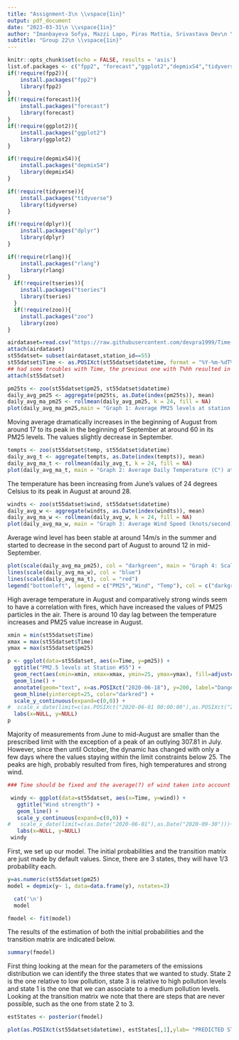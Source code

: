 ```yaml
---
title: "Assignment-3\n \\vspace{1in}"
output: pdf_document
date: "2023-03-31\n \\vspace{1in}"
author: "Imanbayeva Sofya, Mazzi Lapo, Piras Mattia, Srivastava Dev\n \\vspace{1in}"
subtitle: "Group 22\n \\vspace{1in}"
---
```


```r
knitr::opts_chunk$set(echo = FALSE, results = 'asis')
list.of.packages <- c("fpp2", "forecast","ggplot2","depmixS4","tidyverse","dplyr","rlang","tseries","zoo")
if(!require(fpp2)){
    install.packages("fpp2")
    library(fpp2)
}
if(!require(forecast)){
    install.packages("forecast")
    library(forecast)
}
if(!require(ggplot2)){
    install.packages("ggplot2")
    library(ggplot2)
}

if(!require(depmixS4)){
    install.packages("depmixS4")
    library(depmixS4)
}

if(!require(tidyverse)){
    install.packages("tidyverse")
    library(tidyverse)
}

if(!require(dplyr)){
    install.packages("dplyr")
    library(dplyr)
}

if(!require(rlang)){
    install.packages("rlang")
    library(rlang)
}
  if(!require(tseries)){
    install.packages("tseries")
    library(tseries)
  }
  if(!require(zoo)){
    install.packages("zoo")
    library(zoo)
}
```
\newpage


```r
airdataset=read.csv("https://raw.githubusercontent.com/devpra1999/Time-Series-20236/main/ts_epa_2020_west_sept_fill.csv",header = TRUE)
attach(airdataset)
st55datset= subset(airdataset,station_id==55)
st55datset$Time <- as.POSIXct(st55datset$datetime, format = "%Y-%m-%dT%H:%M:%SZ")
## had some troubles with Time, the previous one with T%hh resulted in NA values, had to get rid of hours, but maybe there's a better solution 
attach(st55datset)
```

```r
pm25ts <- zoo(st55datset$pm25, st55datset$datetime)
daily_avg_pm25 <- aggregate(pm25ts, as.Date(index(pm25ts)), mean)
daily_avg_ma_pm25 <- rollmean(daily_avg_pm25, k = 24, fill = NA)
plot(daily_avg_ma_pm25,main = "Graph 1: Average PM25 levels at station 55, 2020", xlab = "Time", ylab= "Average PM25 level per day")

```
Moving average dramatically increases in the beginning of August from around 17 to its peak in the beginning of September at around 60 in its PM25 levels. The values slightly decrease in September.

```r
tempts <- zoo(st55datset$temp, st55datset$datetime)
daily_avg_t <- aggregate(tempts, as.Date(index(tempts)), mean)
daily_avg_ma_t <- rollmean(daily_avg_t, k = 24, fill = NA)
plot(daily_avg_ma_t, main = "Graph 2: Average Daily Temperature (C°) at station 55, 2020", xlab = "Time", ylab= "Average Daily Temperature (C°)")
```
The temperature has been increasing from June's values of 24 degrees Celsius to its peak in August at around 28.

```r
windts <- zoo(st55datset$wind, st55datset$datetime)
daily_avg_w <- aggregate(windts, as.Date(index(windts)), mean)
daily_avg_ma_w <- rollmean(daily_avg_w, k = 24, fill = NA)
plot(daily_avg_ma_w, main = "Graph 3: Average Wind Speed (knots/second) at station 55, 2020", xlab = "Time", ylab= "Average Wind Speed (knots/second)"
```
Average wind level has been stable at around 14m/s in the summer and started to decrease in the second part of August to around 12 in mid-September.

```r
plot(scale(daily_avg_ma_pm25), col = "darkgreen", main = "Graph 4: Scaled development of PM25, temperature and wind, June-September 2020", cex.main=0.9,xlab = "Time", ylab= "Average Temperature level per day")
lines(scale(daily_avg_ma_w), col = "blue")
lines(scale(daily_avg_ma_t), col = "red")
legend("bottomleft", legend = c("PM25","Wind", "Temp"), col = c("darkgreen","blue","red"), lty = c(1,1,1), cex = 0.5)
```
High average temperature in August and comparatively strong winds seem to have a correlation with fires, which have increased the values of PM25 particles in the air. There is around 10 day lag between the temperature increases and PM25 value increase in August.

```r
xmin = min(st55datset$Time)
xmax = max(st55datset$Time)
ymax = max(st55datset$pm25)

p <- ggplot(data=st55datset, aes(x=Time, y=pm25)) +
  ggtitle("PM2.5 levels at Station #55") +
  geom_rect(aes(xmin=xmin, xmax=xmax, ymin=25, ymax=ymax), fill=adjustcolor("pink",alpha.f=0.9), alpha=.2) +
  geom_line() +
  annotate(geom="text", x=as.POSIXct("2020-06-18"), y=200, label="Dangerous PM2.5 level", color="darkred") +
  geom_hline(yintercept=25, color="darkred") + 
  scale_y_continuous(expand=c(0,0)) +
#  scale_x_date(limit=c(as.POSIXct("2020-06-01 00:00:00"),as.POSIXct("2020-09-30 23:00:00")))+
  labs(x=NULL, y=NULL)
p
```
Majority of measurements from June to mid-August are smaller than the prescribed limit with the exception of a peak of an outlying 307.81 in July. However, since then until October, the dynamic has changed with only a few days where the values staying within the limit constraints below 25. The peaks are high, probably resulted from fires, high temperatures and strong wind.

```r
### Time should be fixed and the average(?) of wind taken into account

 windy <- ggplot(data=st55datset, aes(x=Time, y=wind)) +
   ggtitle("Wind strength") +
   geom_line() + 
   scale_y_continuous(expand=c(0,0)) +
#   scale_x_date(limit=c(as.Date("2020-06-01"),as.Date("2020-09-30")))+
   labs(x=NULL, y=NULL)
 windy
```
First, we  set up our model. The initial probabilities and the transition matrix are just made by default values. Since, there are 3 states, they will have 1/3 probability each.

```r
y=as.numeric(st55datset$pm25)
model = depmix(y~ 1, data=data.frame(y), nstates=3)
```

```r

  cat('\n') 
  model


```


```r
fmodel <- fit(model)

```
The results of the estimation of both the initial probabilities and the transition matrix are indicated below.
```r
summary(fmodel)
```
First thing looking at the mean for the parameters of the emissions distribution we can identify the three states that we wanted to study. State 2 is the one relative to low pollution, state 3 is relative to high pollution levels and state 1 is the one that we can associate to a medium pollution levels.
Looking at the transition matrix we note that there are steps that are never possible, such as the one from state 2 to 3.

```r
estStates <- posterior(fmodel)
```
```r
plot(as.POSIXct(st55datset$datetime), estStates[,1],ylab= "PREDICTED STATE",xlab="TIME",  cex=.3, type="s")

```
